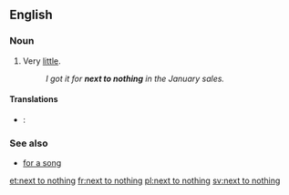 ==English==

===Noun===
{{infl|en|noun|head=[[next to]] [[nothing]]}}

# {{idiom}} Very [[little#Determiner|little]].
#: ''I got it for '''next to nothing''' in the January sales.''

====Translations====
{{trans-top|very little}}
{{trans-mid}}
* {{ttbc|Spanish}}: {{t-|es|de balde}}
{{trans-mid}}

===See also===
* [[for a song]]

[[et:next to nothing]]
[[fr:next to nothing]]
[[pl:next to nothing]]
[[sv:next to nothing]]